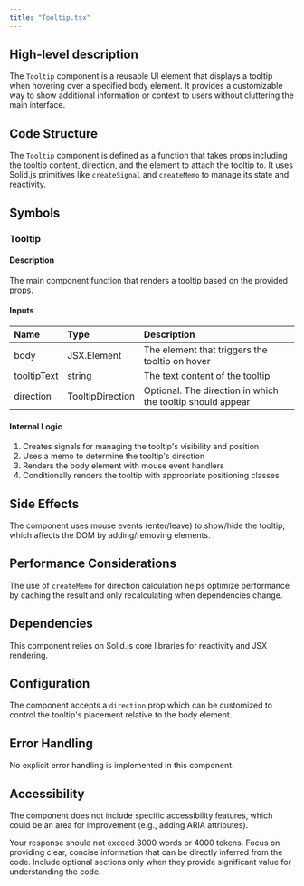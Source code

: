 ```yaml
---
title: "Tooltip.tsx"
---
```


## High-level description
The `Tooltip` component is a reusable UI element that displays a tooltip when hovering over a specified body element. It provides a customizable way to show additional information or context to users without cluttering the main interface.

## Code Structure
The `Tooltip` component is defined as a function that takes props including the tooltip content, direction, and the element to attach the tooltip to. It uses Solid.js primitives like `createSignal` and `createMemo` to manage its state and reactivity.

## Symbols

### Tooltip
#### Description
The main component function that renders a tooltip based on the provided props.

#### Inputs
| Name | Type | Description |
|:-----|:-----|:------------|
| body | JSX.Element | The element that triggers the tooltip on hover |
| tooltipText | string | The text content of the tooltip |
| direction | TooltipDirection | Optional. The direction in which the tooltip should appear |

#### Internal Logic
1. Creates signals for managing the tooltip's visibility and position
2. Uses a memo to determine the tooltip's direction
3. Renders the body element with mouse event handlers
4. Conditionally renders the tooltip with appropriate positioning classes

## Side Effects
The component uses mouse events (enter/leave) to show/hide the tooltip, which affects the DOM by adding/removing elements.

## Performance Considerations
The use of `createMemo` for direction calculation helps optimize performance by caching the result and only recalculating when dependencies change.

## Dependencies
This component relies on Solid.js core libraries for reactivity and JSX rendering.

## Configuration
The component accepts a `direction` prop which can be customized to control the tooltip's placement relative to the body element.

## Error Handling
No explicit error handling is implemented in this component.

## Accessibility
The component does not include specific accessibility features, which could be an area for improvement (e.g., adding ARIA attributes).

Your response should not exceed 3000 words or 4000 tokens. Focus on providing clear, concise information that can be directly inferred from the code. Include optional sections only when they provide significant value for understanding the code.